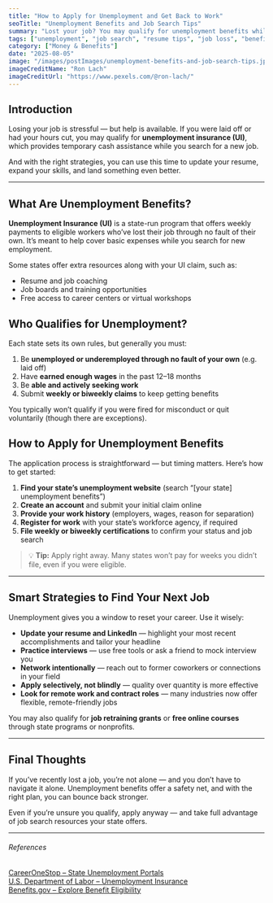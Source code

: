 ```yaml
---
title: "How to Apply for Unemployment and Get Back to Work"
seoTitle: "Unemployment Benefits and Job Search Tips"
summary: "Lost your job? You may qualify for unemployment benefits while you search for work. This guide covers how to apply, what to expect, and smart strategies to land your next role faster."
tags: ["unemployment", "job search", "resume tips", "job loss", "benefits"]
category: ["Money & Benefits"]
date: "2025-08-05"
image: "/images/postImages/unemployment-benefits-and-job-search-tips.jpg"
imageCreditName: "Ron Lach"
imageCreditUrl: "https://www.pexels.com/@ron-lach/"
---
```


## Introduction

Losing your job is stressful — but help is available. If you were laid off or had your hours cut, you may qualify for **unemployment insurance (UI)**, which provides temporary cash assistance while you search for a new job.

And with the right strategies, you can use this time to update your resume, expand your skills, and land something even better.

<BenefitsCtaBanner />

***

## What Are Unemployment Benefits?

**Unemployment Insurance (UI)** is a state-run program that offers weekly payments to eligible workers who’ve lost their job through no fault of their own. It’s meant to help cover basic expenses while you search for new employment.

Some states offer extra resources along with your UI claim, such as:

- Resume and job coaching
- Job boards and training opportunities
- Free access to career centers or virtual workshops

## Who Qualifies for Unemployment?

Each state sets its own rules, but generally you must:

1. Be **unemployed or underemployed through no fault of your own** (e.g. laid off)
2. Have **earned enough wages** in the past 12–18 months
3. Be **able and actively seeking work**
4. Submit **weekly or biweekly claims** to keep getting benefits

You typically won’t qualify if you were fired for misconduct or quit voluntarily (though there are exceptions).

## How to Apply for Unemployment Benefits

The application process is straightforward — but timing matters. Here’s how to get started:

1. **Find your state’s unemployment website** (search “[your state] unemployment benefits”)
2. **Create an account** and submit your initial claim online
3. **Provide your work history** (employers, wages, reason for separation)
4. **Register for work** with your state’s workforce agency, if required
5. **File weekly or biweekly certifications** to confirm your status and job search

> 💡 **Tip:** Apply right away. Many states won’t pay for weeks you didn’t file, even if you were eligible.

***

## Smart Strategies to Find Your Next Job

Unemployment gives you a window to reset your career. Use it wisely:

- **Update your resume and LinkedIn** — highlight your most recent accomplishments and tailor your headline
- **Practice interviews** — use free tools or ask a friend to mock interview you
- **Network intentionally** — reach out to former coworkers or connections in your field
- **Apply selectively, not blindly** — quality over quantity is more effective
- **Look for remote work and contract roles** — many industries now offer flexible, remote-friendly jobs

You may also qualify for **job retraining grants** or **free online courses** through state programs or nonprofits.

***

## Final Thoughts

If you’ve recently lost a job, you’re not alone — and you don’t have to navigate it alone. Unemployment benefits offer a safety net, and with the right plan, you can bounce back stronger.

Even if you’re unsure you qualify, apply anyway — and take full advantage of job search resources your state offers.

***

###### References

<div className="references">
<a href="https://www.careeronestop.org/" target="_blank" rel="noopener noreferrer">CareerOneStop – State Unemployment Portals</a><br />
<a href="https://www.dol.gov/general/topic/unemployment-insurance" target="_blank" rel="noopener noreferrer">U.S. Department of Labor – Unemployment Insurance</a><br />
<a href="https://benefits.gov/" target="_blank" rel="noopener noreferrer">Benefits.gov – Explore Benefit Eligibility</a>
</div>
